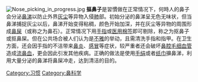 {{Unreferenced|time=2010-05-29}}
[[File:Nose_picking_in_progress.jpg|thumb]]
'''摳鼻子'''是習慣做在正常情况下，何時人的鼻子会分泌[[鼻涕|鼻涕]]以防止外界[[灰尘|灰尘]]等异物入侵[[肺|肺]]部。初始分泌的鼻涕呈无色无味状，但当鼻涕捕捉灰尘以后，鼻涕开始变得粘稠，颜色开始加深，并在灰尘等异物的周围形成[[鼻屎|鼻屎]]（或称之为鼻石）。正常情况下用[[手指|手指]]或[[医用棉签|医用棉签]]即可剔除，称之为抠鼻子或抠鼻屎。但在公共场合被人们认为是[[不雅|不雅]]的举动，且需清洗手指和指甲。在卫生方面，还会因手指的不洁带来[[鼻炎|鼻炎]]、[[感冒|感冒]]等症状，较严重者还会破坏[[鼻腔|鼻腔]][[毛细血管|毛细血管]]造成[[流鼻血|流鼻血]]，更会因此引发其他疾病。正确的做法是使用[[手绢|手绢]]或者[[纸巾|纸巾]]擤鼻涕，利用大量分泌的鼻涕将鼻屎冲走，达到清洁的目的。

[[Category:习惯|Category:习惯]]
[[Category:鼻科学|Category:鼻科学]]